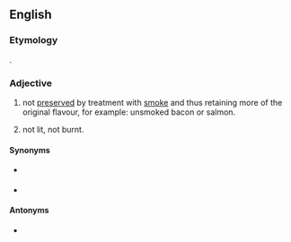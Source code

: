 ==English==

===Etymology===
{{prefix|un|smoked|lang=en}}.

===Adjective===
{{en-adj|-}}

# {{lb|en|of food}} not [[preserve]]d by treatment with [[smoke]] and thus retaining more of the original flavour, for example: unsmoked bacon or salmon.
# {{sense|of a cigarette, cigar or pipe}} not lit, not burnt.

====Synonyms====
* {{l|en|green}} {{qualifier|food|dated}}
* {{l|en|nonsmoked}}

====Antonyms====
* {{l|en|smoked}}
